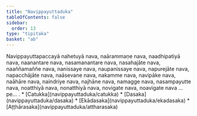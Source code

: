 ```yaml
---
title: "Navippayuttaduka"
tableOfContents: false
sidebar:
  order: 13
type: "tipitaka"
basket: "ab"
---
```



<DynamicBreadcrumb />

<Division number="409">

<Paragraph number="1252">
Navippayuttapaccayā nahetuyā nava, naārammaṇe nava, naadhipatiyā nava, naanantare nava, nasamanantare nava, nasahajāte nava, naaññamaññe nava, nanissaye nava, naupanissaye nava, napurejāte nava, napacchājāte nava, naāsevane nava, nakamme nava, navipāke nava, naāhāre nava, naindriye nava, najhāne nava, namagge nava, nasampayutte nava, noatthiyā nava, nonatthiyā nava, novigate nava, noavigate nava …pe… .

</Paragraph>
</Division>

<TableOfContents>
* [Catukka](navippayuttaduka/catukka)
* [Dasaka](navippayuttaduka/dasaka)
* [Ekādasaka](navippayuttaduka/ekadasaka)
* [Aṭṭhārasaka](navippayuttaduka/attharasaka)
</TableOfContents>